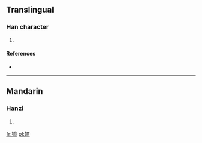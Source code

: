 ==Translingual==

===Han character===
{{Han char|rn=38|rad=女|as=13|sn=16|four=|canj=女卜廿心 (VYTP)}}

# {{defn|Han|sort=女13}}

====References====
* {{Han ref|kx=0272.020|dkj=06765|hdz=21085.050|uh=5B11|ud=23313}}

----

==Mandarin==

===Hanzi===
{{cmn-hanzi|pin=[[yì]] ([[yi4]])|wg=i<sup>4</sup>}}

# {{defn|Mandarin|sort=女13}}

[[fr:嬑]]
[[pl:嬑]]